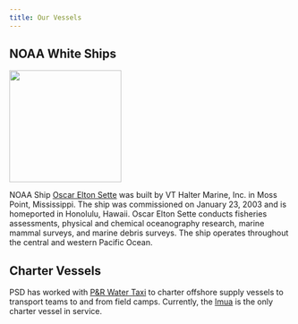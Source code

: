 ```yaml
---
title: Our Vessels
---
```


## NOAA White Ships

![](images/Sette.jpg){fig-align="center, width=300, height=200}

NOAA Ship [Oscar Elton Sette](https://www.omao.noaa.gov/marine-operations/ships/oscar-elton-sette){.external target="_blank"} was built by VT Halter Marine, Inc. in Moss Point, Mississippi. The ship was commissioned on January 23, 2003 and is homeported in Honolulu, Hawaii. Oscar Elton Sette conducts fisheries assessments, physical and chemical oceanography research, marine mammal surveys, and marine debris surveys. The ship operates throughout the central and western Pacific Ocean.

## Charter Vessels
PSD has worked with [P&R Water Taxi](https://www.pnrwatertaxi.com/osv-specifications){.external target="_blank"} to charter offshore supply vessels to transport teams to and from field camps. Currently, the [Imua](https://drive.google.com/file/d/1Zw0rbhvuC0vluvTdr0oqjgcL70Xxvygm/view?usp=sharing){.external target="_blank"} is the only charter vessel in service.
